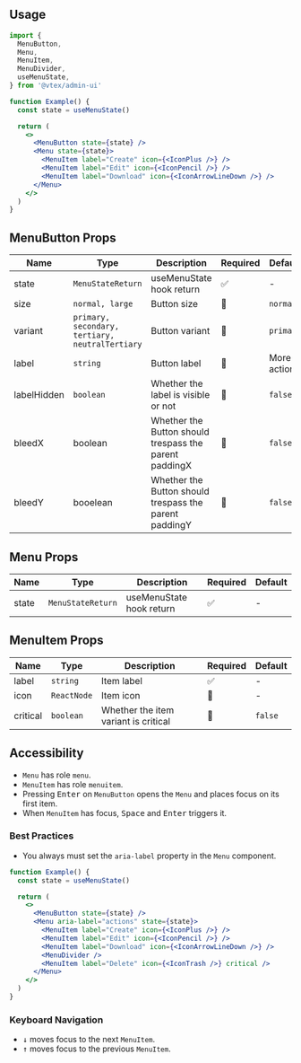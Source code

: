 
<Section>

## Usage

```jsx
import {
  MenuButton,
  Menu,
  MenuItem,
  MenuDivider,
  useMenuState,
} from '@vtex/admin-ui'

function Example() {
  const state = useMenuState()

  return (
    <>
      <MenuButton state={state} />
      <Menu state={state}>
        <MenuItem label="Create" icon={<IconPlus />} />
        <MenuItem label="Edit" icon={<IconPencil />} />
        <MenuItem label="Download" icon={<IconArrowLineDown />} />
      </Menu>
    </>
  )
}
```

</Section>

<Section hasExplanation>

## MenuButton Props

| Name        | Type                                            | Description                                            | Required | Default      |
| ----------- | ----------------------------------------------- | ------------------------------------------------------ | -------- | ------------ |
| state       | `MenuStateReturn`                               | useMenuState hook return                               | ✅       | -            |
| size        | `normal, large`                                 | Button size                                            | 🚫       | `normal`     |
| variant     | `primary, secondary, tertiary, neutralTertiary` | Button variant                                         | 🚫       | `primary`    |
| label       | `string`                                        | Button label                                           | 🚫       | More actions |
| labelHidden | `boolean`                                       | Whether the label is visible or not                    | 🚫       | `false`      |
| bleedX      | boolean                                         | Whether the Button should trespass the parent paddingX | 🚫       | `false`      |
| bleedY      | booelean                                        | Whether the Button should trespass the parent paddingY | 🚫       | `false`      |

</Section>

<Section hasExplanation>

## Menu Props

| Name  | Type              | Description              | Required | Default |
| ----- | ----------------- | ------------------------ | -------- | ------- |
| state | `MenuStateReturn` | useMenuState hook return | ✅       | -       |

</Section>

<Section hasExplanation>

## MenuItem Props

| Name     | Type        | Description                          | Required | Default |
| -------- | ----------- | ------------------------------------ | -------- | ------- |
| label    | `string`    | Item label                           | ✅       | -       |
| icon     | `ReactNode` | Item icon                            | 🚫       | -       |
| critical | `boolean`   | Whether the item variant is critical | 🚫       | `false` |

</Section>

<Section>

## Accessibility

- `Menu` has role `menu`.
- `MenuItem` has role `menuitem`.
- Pressing <kbd>Enter</kbd> on `MenuButton` opens the `Menu` and places focus on its first item.
- When `MenuItem` has focus, <kbd>Space</kbd> and <kbd>Enter</kbd> triggers it.

</Section>

<Section>

### Best Practices

- You always must set the `aria-label` property in the `Menu` component.

```jsx
function Example() {
  const state = useMenuState()

  return (
    <>
      <MenuButton state={state} />
      <Menu aria-label="actions" state={state}>
        <MenuItem label="Create" icon={<IconPlus />} />
        <MenuItem label="Edit" icon={<IconPencil />} />
        <MenuItem label="Download" icon={<IconArrowLineDown />} />
        <MenuDivider />
        <MenuItem label="Delete" icon={<IconTrash />} critical />
      </Menu>
    </>
  )
}
```

</Section>

<Section>

### Keyboard Navigation

- <kbd>↓</kbd> moves focus to the next `MenuItem`.
- <kbd>↑</kbd> moves focus to the previous `MenuItem`.

</Section>
